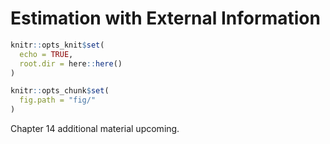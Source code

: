 # Estimation with External Information {#ch:estimation-external}

```r
knitr::opts_knit$set(
  echo = TRUE,
  root.dir = here::here()
)

knitr::opts_chunk$set(
  fig.path = "fig/"
)
```

Chapter 14 additional material upcoming.
